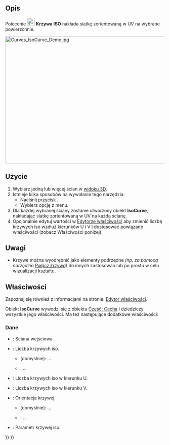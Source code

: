 <languages/>

{{Docnav/pl
|[[Curves_TrimFace/pl|TrimFace]]
|[[Curves_SketchOnSurface/pl|Szkic na powierzchni]]
|[[Curves_Workbench/pl|środowisko pracy Krzywe]]
|IconL=Curves_TrimFace.svg
|IconR=Curves_SketchOnSurface.svg
|IconC=Curves_workbench_icon.svg
}}

{{GuiCommand/pl
|Name=Curves IsoCurve
|Name/pl=Krzywe: Krzywa ISO
|MenuLocation=Surfaces → IsoCurve
|Workbenches=[[Curves_Workbench/pl|Krzywe]]
|SeeAlso=[[Curves_JoinCurve/pl|Połacz krzywe]]
}}

<span id="Description"></span>
==Opis==

Polecenie [[Image:Curves_IsoCurve.svg|24px]] '''Krzywa ISO''' nakłada siatkę zorientowaną w UV na wybrane powierzchnie.

[[File:Curves_IsoCurve_Demo.jpg|600x400px]]
{{Caption|Powyżej: pokazuje powierzchnię przed ''(po lewej)'' i po ''(po prawej)'' użyciu narzędzia}}

<span id="Usage"></span>
==Użycie==

# Wybierz jedną lub więcej ścian w [[3D_view/pl|widoku 3D]].
# Istnieje kilka sposobów na wywołanie tego narzędzia:
#* Naciśnij przycisk {{Button|[[Image:Curves_IsoCurve.svg|16px]] [[Curves_IsoCurve|IsoCurve]]}}.
#* Wybierz opcję {{MenuCommand|Surfaces → [[Image:Curves_IsoCurve.svg|16px]] IsoCurve}} z menu.
# Dla każdej wybranej ściany zostanie utworzony obiekt '''IsoCurve''', nakładając siatkę zorientowaną w UV na każdą ścianę.
# Opcjonalnie edytuj wartości w [[Property_editor/pl|Edytorze właściwości]] aby zmienić liczbę krzywych iso wzdłuż kierunków U i V i dostosować powiązane właściwości (zobacz Właściwości poniżej).

<span id="Notes"></span>
==Uwagi==

* Krzywe można wyodrębnić jako elementy podrzędne ''(np. za pomocą narzędzia [[Curves_JoinCurve/pl|Połącz krzywą]])'' do innych zastosowań lub po prostu w celu wizualizacji kształtu.

<span id="Properties"></span>
==Właściwości==

Zapoznaj się również z informacjami na stronie: [[Property_editor/pl|Edytor właściwości]].

Obiekt '''IsoCurve''' wywodzi się z obiektu [[Part_Feature/pl|Część: Cecha]] i dziedziczy wszystkie jego właściwości. Ma też następujące dodatkowe właściwości:

<span id="Data"></span>
===Dane===

{{TitleProperty|Krzywa iso}}

* {{PropertyData|Face|LinkSub}}: Ściana wejściowa.
* {{PropertyData|Mode|Enumeration}}: Liczba krzywych iso.
** {{Value|Multi}} (domyślnie): ...
** {{Value|Single}}: ...
* {{PropertyData|Number U|Integer}}: Liczba krzywych iso w kierunku U.
* {{PropertyData|Number V|Integer}}: Liczba krzywych iso w kierunku V.
* {{PropertyData|Orientation|Enumeration}}: Orientacja krzywej.
** {{Value|U}} (domyślnie): ...
** {{Value|V}}: ...
* {{PropertyData|Parameter|Float}}: Parametr krzywej iso.


{{Docnav/pl
|[[Curves_TrimFace/pl|TrimFace]]
|[[Curves_SketchOnSurface/pl|Szkic na powierzchni]]
|[[Curves_Workbench/pl|środowisko pracy Krzywe]]
|IconL=Curves_TrimFace.svg
|IconR=Curves_SketchOnSurface.svg
|IconC=Curves_workbench_icon.svg
}}

{{Curves Tools navi{{#translation:}}}}
{{Userdocnavi{{#translation:}}}}